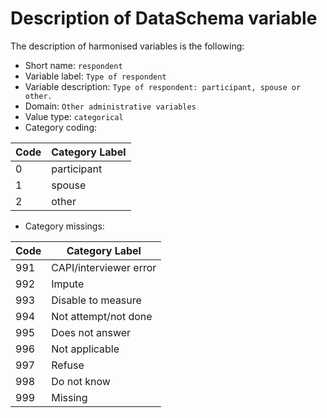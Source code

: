 # Description of DataSchema variable

The description of harmonised variables is the following:

* Short name: `respondent`
* Variable label: `Type of respondent`
* Variable description: `Type of respondent: participant, spouse or other.`
* Domain: `Other administrative variables`
* Value type: `categorical`
* Category coding:

**Code** | **Category Label**
-------- | ------------------
0        | participant
1        | spouse
2        | other

* Category missings: 

**Code** | **Category Label**
----| ------------------
991 | CAPI/interviewer error
992 | Impute
993 | Disable to measure
994 | Not attempt/not done
995 | Does not answer
996 | Not applicable
997 | Refuse
998 | Do not know
999 | Missing